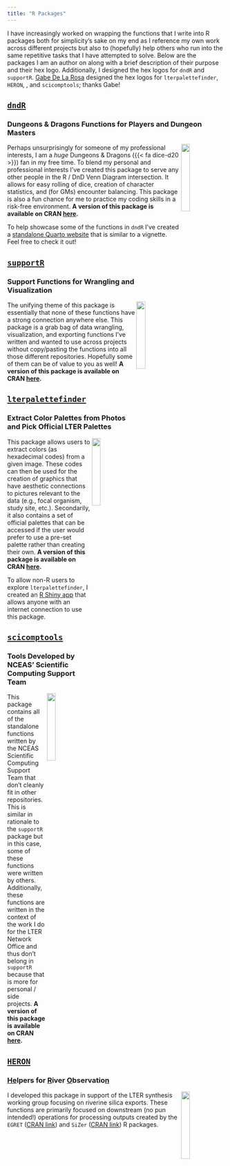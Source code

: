 ```yaml
---
title: "R Packages"
---
```


I have increasingly worked on wrapping the functions that I write into R packages both for simplicity's sake on my end as I reference my own work across different projects but also to (hopefully) help others who run into the same repetitive tasks that I have attempted to solve. Below are the packages I am an author on along with a brief description of their purpose and their hex logo. Additionally, I designed the hex logos for `dndR` and `supportR`. [Gabe De La Rosa](https://www.gabrieldelarosa.com/) designed the hex logos for `lterpalettefinder`, `HERON`, , and `scicomptools`; thanks Gabe!

## [`dndR`](https://github.com/njlyon0/dndR#readme)

### Dungeons & Dragons Functions for Players and Dungeon Masters

<img src="images/hex_logos/dndR_hex.png" width="20%" align="right"/>

Perhaps unsurprisingly for someone of my professional interests, I am a *huge* Dungeons & Dragons ({{< fa dice-d20 >}}) fan in my free time. To blend my personal and professional interests I've created this package to serve any other people in the R / DnD Venn Diagram intersection. It allows for easy rolling of dice, creation of character statistics, and (for GMs) encounter balancing. This package is also a fun chance for me to practice my coding skills in a risk-free environment. **A version of this package is available on CRAN [here](https://cran.r-project.org/web/packages/dndR/index.html).**

To help showcase some of the functions in `dndR` I've created a [standalone Quarto website](https://njlyon0.github.io/dndR/) that is similar to a vignette. Feel free to check it out!

## [`supportR`](https://github.com/njlyon0/supportR#readme)

### Support Functions for Wrangling and Visualization

<img src="images/hex_logos/supportR_hex.png" width="20%" align="right"/>

The unifying theme of this package is essentially that none of these functions have a strong connection anywhere else. This package is a grab bag of data wrangling, visualization, and exporting functions I've written and wanted to use across projects without copy/pasting the functions into all those different repositories. Hopefully some of them can be of value to you as well! **A version of this package is available on CRAN [here](https://cran.r-project.org/web/packages/supportR/index.html).**

## [`lterpalettefinder`](https://github.com/lter/lterpalettefinder#readme)

### Extract Color Palettes from Photos and Pick Official LTER Palettes

<img src="images/hex_logos/lterpalettefinder_hex.png" width="20%" align="right"/>

This package allows users to extract colors (as hexadecimal codes) from a given image. These codes can then be used for the creation of graphics that have aesthetic connections to pictures relevant to the data (e.g., focal organism, study site, etc.). Secondarily, it also contains a set of official palettes that can be accessed if the user would prefer to use a pre-set palette rather than creating their own. **A version of this package is available on CRAN [here](https://cran.r-project.org/web/packages/lterpalettefinder/index.html).**

To allow non-R users to explore `lterpalettefinder`, I created an [R Shiny app](https://cosima.nceas.ucsb.edu/lterpalettefinder-shiny/) that allows anyone with an internet connection to use this package.

## [`scicomptools`](https://github.com/NCEAS/scicomptools#readme)

### Tools Developed by NCEAS’ Scientific Computing Support Team

<img src="images/hex_logos/scicomptools_hex.png" width="20%" align="right"/>

This package contains all of the standalone functions written by the NCEAS Scientific Computing Support Team that don't cleanly fit in other repositories. This is similar in rationale to the `supportR` package but in this case, some of these functions were written by others. Additionally, these functions are written in the context of the work I do for the LTER Network Office and thus don't belong in `supportR` because that is more for personal / side projects.  **A version of this package is available on CRAN [here](https://cran.r-project.org/web/packages/scicomptools/index.html).**

## [`HERON`](https://github.com/lter/HERON#readme)

### <u>He</u>lpers for <u>R</u>iver <u>O</u>bservatio<u>n</u>

<img src="images/hex_logos/HERON_hex.png" width="20%" align="right"/>

I developed this package in support of the LTER synthesis working group focusing on riverine silica exports. These functions are primarily focused on downstream (no pun intended!) operations for processing outputs created by the `EGRET` ([CRAN link](https://cran.r-project.org/web/packages/EGRET/index.html)) and `SiZer` ([CRAN link](https://cran.r-project.org/web/packages/SiZer/index.html)) R packages.

